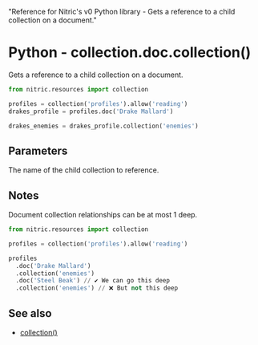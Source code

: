   "Reference for Nitric's v0 Python library - Gets a reference to a child collection on a document."

# Python - collection.doc.collection()

Gets a reference to a child collection on a document.

```python
from nitric.resources import collection

profiles = collection('profiles').allow('reading')
drakes_profile = profiles.doc('Drake Mallard')

drakes_enemies = drakes_profile.collection('enemies')
```

## Parameters

<Properties>
  <Property name="name" required type="string">
    The name of the child collection to reference.
  </Property>
</Properties>

## Notes

Document collection relationships can be at most 1 deep.

```python
from nitric.resources import collection

profiles = collection('profiles').allow('reading')

profiles
  .doc('Drake Mallard')
  .collection('enemies')
  .doc('Steel Beak') // ✔️ We can go this deep
  .collection('enemies') // ❌ But not this deep
```

## See also

- [collection()](./collection)

